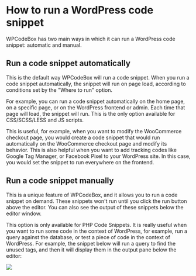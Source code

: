 How to run a WordPress code snippet
===================================

WPCodeBox has two main ways in which it can run a WordPress code snippet: automatic and manual.

Run a code snippet automatically
--------------------------------

This is the default way WPCodeBox will run a code snippet. When you run a code snippet automatically, the snippet will run on page load, according to conditions set by the "Where to run" option. 

For example, you can run a code snippet automatically on the home page, on a specific page, or on the WordPress frontend or admin. Each time that page will load, the snippet will run. This is the only option available for CSS/SCSS/LESS and JS scripts. 

This is useful, for example, when you want to modify the WooCommerce checkout page, you would create a code snippet that would run automatically on the WooCommerce checkout page and modify its behavior. This is also helpful when you want to add tracking codes like Google Tag Manager, or Facebook Pixel to your WordPress site. In this case, you would set the snippet to run everywhere on the frontend.

Run a code snippet manually
---------------------------

This is a unique feature of WPCodeBox, and it allows you to run a code snippet on demand. These snippets won't run until you click the run button above the editor. You can also see the output of these snippets below the editor window. 

This option is only available for PHP Code Snippets. It is really useful when you want to run some code in the context of WordPress, for example, run a query against the database, or test a piece of code in the context of WordPress. For example, the snippet below will run a query to find the unused tags, and then it will display them in the output pane below the editor:

![](https://wpcodebox.b-cdn.net/wp-content/uploads/2021/07/wordpress-code-snippets-run-snippets-once.png)